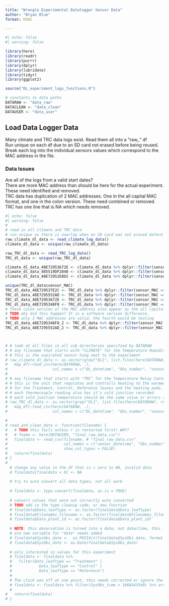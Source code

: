 ```yaml
---
title: "Wrangle Experimental Datalogger Sensor Data"
author: "Bryan Blue"
format: html

---
```



```r
#| echo: false
#| warning: false

library(here)
library(readr)
library(purrr)
library(dplyr)
library(lubridate)
library(tidyr)
library(ggplot2)

source("DL_experiment_logs_functions.R")

# constants to data paths
DATARAW <- "data_raw"
DATACLEAN <- "data_clean"
DATAUSER <- "data_user"
```

## Load Data Logger Data
Many climate and TRC data logs exist. Read them all into a "raw_" df  
Run unique on each df due to an SD card not erased before being reused.  
Break each log into the individual sensors values which correspond to the MAC address in the file.  

### Data Issues
Are all of the logs from a valid start dates?  
There are more MAC address than should be here for the actual experiment. These need identified and removed.  
TRC data has duplication of 2 MAC addresses. One in the all capital MAC format, and one in the colon version. These need combined or removed.  
TRC has one line that is NA which needs removed.  

```r
#| echo: false
#| warning: false
#
# read in all climate and TRC data
# run unique as there is overlap when an SD card was not erased before reuse
raw_climate_dl_data <- read_climate_log_data()
climate_dl_data <- unique(raw_climate_dl_data)

raw_TRC_dl_data <- read_TRC_log_data()
TRC_dl_data <- unique(raw_TRC_dl_data)

climate_dl_data_48E72953672E <- climate_dl_data %>% dplyr::filter(sensor_MAC == "48E72953672E") 
climate_dl_data_485519DF2848 <- climate_dl_data %>% dplyr::filter(sensor_MAC == "485519DF2848") 
climate_dl_data_48E72952E8D2 <- climate_dl_data %>% dplyr::filter(sensor_MAC == "48E72952E8D2") 

unique(TRC_dl_data$sensor_MAC)
TRC_dl_data_48E729537E2C <- TRC_dl_data %>% dplyr::filter(sensor_MAC == "48E729537E2C") 
TRC_dl_data_48E7295552AD <- TRC_dl_data %>% dplyr::filter(sensor_MAC == "48E7295552AD") 
TRC_dl_data_48E72953672E <- TRC_dl_data %>% dplyr::filter(sensor_MAC == "48E72953672E") 
TRC_dl_data_48E7295348F8 <- TRC_dl_data %>% dplyr::filter(sensor_MAC == "48E7295348F8") 
# These colon version of the MAC address also appear as the all capital version above
# TODO why did this happen? It is a software version difference.
# TODO only 3 MAC addresses are valid, the fourth would be testing
TRC_dl_data_48E7295348F8_2 <- TRC_dl_data %>% dplyr::filter(sensor_MAC == "48:e7:29:53:48:f8") 
TRC_dl_data_48E7295552AD_2 <- TRC_dl_data %>% dplyr::filter(sensor_MAC == "48:e7:29:55:52:ad") 



# # look at all files in all sub directories specified by DATARAW
# # any filename that starts with "CLIMATE" for the Temperature Humidity Pressure sensor is read into a single df
# # this is the aspirated sensor hung next to the experiment
# raw_climate_dl_data <- as.vector(grep("DL1", list.files(here(DATARAW), recursive = TRUE, pattern = "^CLIMATE"), value = TRUE))  %>%
#   map_df(~read_csv(here(DATARAW, .),
#                    col_names = c("DL_datetime", "Obs_number", "sensor_datetime", "sensor_MAC", "temp_C", "RH", "pressure", "readings_averaged"),))
# 
# # any filename that starts with "TRC" for the Temperature Relay Control unit is read into a single df
# # this is the unit that regulates and controlls heating to the warmed leaf, it also records temperatures
# # for the Treatment, Control, Reference leaves and the heating pads, one is on and one is always off
# # each thermocouple reading also has it's cold junction recorded
# # each cold junction temperature should be the same value or errors are introduced among measurements
# raw_TRC_dl_data <- as.vector(grep("DL1", list.files(here(DATARAW), recursive = TRUE, pattern = "^TRC"), value = TRUE))  %>%
#   map_df(~read_csv(here(DATARAW, .),
#                    col_names = c("DL_datetime", "Obs_number", "sensor_datetime", "sensor_MAC", "T1", "T2", "T3", "T4", "T5", "CJ1", "CJ2", "CJ3", "CJ4", "CJ5"),))

# 
# read_and_clean_data <- function(filename) {
#   # TODO this fails unless r is restarted first! WHY?
#   # fname <- here(DATAUSER, "final_raw_data.csv")
#   finaldata <- read_csv(filename, # "final_raw_data.csv"
#                         col_names = c("sensor_datetime", "Obs_number", "DL_datetime", "sensor_MAC", "temp_C", "RH", "pressure", "readings_averaged"),
#                         show_col_types = FALSE)
#   return(finaldata)
# }
# 
  # change any value in the df that is < zero to NA, invalid data
  # finaldata[finaldata < 0] <- NA
  
  # try to auto convert all data types, not all work
  
  # finaldata <- type.convert(finaldata, as.is = TRUE)
  
  # convert values that were not correctly auto converted
  # TODO add in the type cleanup code, or new function
  # finaldata$Data_leaftype <- as.factor(finaldata$Data_leaftype)
  # finaldata$Filenames_filename <- as.factor(finaldata$Filenames_filename)
  # finaldata$Data_plant_id <- as.factor(finaldata$Data_plant_id)
  
  # NOTE: this observation is turned into a date, not date/time, this is not correct
  # are new variable for "date" needs added
  # finaldata$SysObs_date <-  as.POSIXct(finaldata$SysObs_date, format = "%Y%m%d %H:%M:%S")
  # finaldata$SysObs_date <- as.Date(finaldata$SysObs_date)
  
  # only interested in values for this experiment
  # finaldata <- finaldata %>% 
  #   filter(Data_leaftype == "Treatment" |
  #            Data_leaftype == "Control" |
  #            Data_leaftype == "Reference") 
  # 
  # The clock was off at one point, this needs corrected or ignore the values
  # finaldata <- finaldata %>% filter(SysObs_time > 1668543540) %>% arrange(SysObs_date)
  # 
#   return(finaldata)
# }




```

